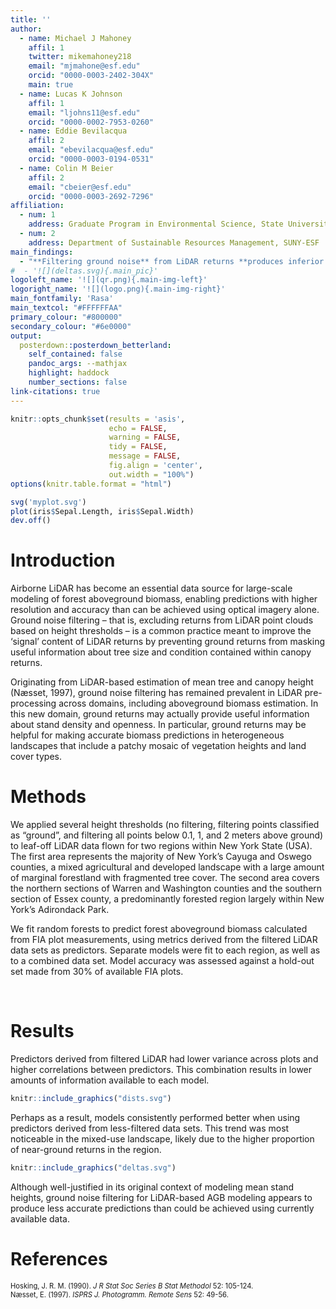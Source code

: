 ```yaml
---
title: ''
author:
  - name: Michael J Mahoney
    affil: 1
    twitter: mikemahoney218
    email: "mjmahone@esf.edu"
    orcid: "0000-0003-2402-304X"
    main: true
  - name: Lucas K Johnson
    affil: 1
    email: "ljohns11@esf.edu"
    orcid: "0000-0002-7953-0260"
  - name: Eddie Bevilacqua
    affil: 2
    email: "ebevilacqua@esf.edu"
    orcid: "0000-0003-0194-0531"
  - name: Colin M Beier
    affil: 2
    email: "cbeier@esf.edu"
    orcid: "0000-0003-2692-7296"
affiliation:
  - num: 1
    address: Graduate Program in Environmental Science, State University of New York College of Environmental Science and Forestry (SUNY-ESF)
  - num: 2
    address: Department of Sustainable Resources Management, SUNY-ESF
main_findings:
  - "**Filtering ground noise** from LiDAR returns **produces inferior models** of forest aboveground biomass, particularly **in mixed-used landscapes**."
#  - '![](deltas.svg){.main_pic}'
logoleft_name: '![](qr.png){.main-img-left}'
logoright_name: '![](logo.png){.main-img-right}'
main_fontfamily: 'Rasa'
main_textcol: "#FFFFFFAA"
primary_colour: "#800000"
secondary_colour: "#6e0000"
output: 
  posterdown::posterdown_betterland:
    self_contained: false
    pandoc_args: --mathjax
    highlight: haddock
    number_sections: false
link-citations: true
---
```


```r
knitr::opts_chunk$set(results = 'asis',
                      echo = FALSE,
                      warning = FALSE,
                      tidy = FALSE,
                      message = FALSE,
                      fig.align = 'center',
                      out.width = "100%")
options(knitr.table.format = "html") 
```

```r
svg('myplot.svg')
plot(iris$Sepal.Length, iris$Sepal.Width)
dev.off()
```

# Introduction

Airborne LiDAR has become an essential data source for large-scale modeling of 
forest aboveground biomass, enabling predictions with higher resolution and 
accuracy than can be achieved using optical imagery alone. 
Ground noise filtering -- that is, excluding returns from LiDAR point clouds 
based on height thresholds -- is a common practice meant to improve the 'signal' 
content of LiDAR returns by preventing ground returns from masking useful 
information about tree size and condition contained within canopy returns. 

Originating from LiDAR-based estimation of mean tree and 
canopy height (Næsset, 1997), ground noise filtering has remained prevalent in 
LiDAR pre-processing across domains, including aboveground biomass estimation.
In this new domain, ground returns may actually provide useful 
information about stand density and openness. In particular, ground returns 
may be helpful for making accurate biomass predictions in heterogeneous 
landscapes that include a patchy mosaic of vegetation heights and land cover 
types.
  
# Methods

We applied several height thresholds (no filtering, filtering points classified 
as "ground", and filtering all points below 0.1, 1, and 2 meters above ground) 
to leaf-off LiDAR data flown for two regions within New York State (USA). 
The first area represents the majority of New York's Cayuga and Oswego counties, 
a mixed agricultural and developed landscape with a large amount of marginal 
forestland with fragmented tree cover. The second area covers the northern 
sections of Warren and Washington counties and the southern section of Essex 
county, a predominantly forested region largely within New York's Adirondack 
Park.

We fit random forests to predict forest aboveground biomass calculated
from FIA plot measurements, using metrics derived from the filtered LiDAR data 
sets as predictors. Separate models were fit to each region, as well as to a 
combined data set. Model accuracy was assessed against a hold-out set made from
30% of available FIA plots.

<br />

# Results

Predictors derived from filtered LiDAR had lower variance across plots and higher
correlations between predictors. This combination results in lower amounts of 
information available to each model.

```r
knitr::include_graphics("dists.svg")
```

Perhaps as a result, models consistently performed better when using predictors 
derived from less-filtered data sets. This trend was most noticeable in the 
mixed-use landscape, likely due to the higher proportion of near-ground returns 
in the region.

```r
knitr::include_graphics("deltas.svg")
```

Although well-justified in its original context of modeling mean stand 
heights, ground noise filtering for LiDAR-based AGB modeling 
appears to produce less accurate predictions than could be achieved using 
currently available data.

# References

<p style="font-size:80%;"> 
Hosking, J. R. M. (1990). _J R Stat Soc Series B Stat Methodol_ 52: 105-124.  
Næsset, E. (1997). _ISPRS J. Photogramm. Remote Sens_ 52: 49-56.
</p>
